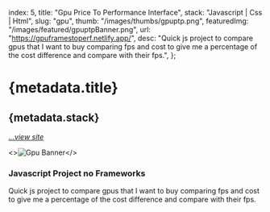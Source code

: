   index: 5,
  title: "Gpu Price To Performance Interface",
  stack: "Javascript | Css | Html",
  slug: "gpu",
  thumb: "/images/thumbs/gpuptp.png",
  featuredImg: "/images/featured/gpuptpBanner.png",
  url: "https://gpuframestoperf.netlify.app/",
  desc: "Quick js project to compare gpus that I want to buy comparing fps and cost to give me a percentage of the cost difference and compare with their fps.",
};

# {metadata.title}

## {metadata.stack}

[_...view site_](https://gpuframestoperf.netlify.app)<BackBtn/>

<>![Gpu Banner](/images/featured/gpuptpBanner.png)</>

### Javascript Project no Frameworks

Quick js project to compare gpus that I want to buy comparing fps and cost to give me a percentage of the cost difference and compare with their fps.
